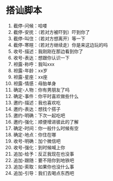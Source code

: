 # 搭讪脚本

1. 截停-问候：哈喽
2. 截停-安抚：（若对方被吓到）吓到你了
3. 截停-叫住：（若对方想离开）等一下
4. 截停-寒暄：（若对方继续走）你是来这边玩的吗
5. 收号-描述：我刚刚在那边看到你了
6. 收号-表达：想跟你认识一下
7. 袒露-称呼：我叫xxx
8. 袒露-年龄：xx岁
9. 袒露-星座：xx座
10. 袒露-情感：母胎单身
11. 确定-人物：你有男朋友了吗
12. 确定-事件：你平时喜欢做些什么
13. 邀约-描述：我也喜欢吃
14. 邀约-表达：想找个搭子
15. 邀约-明确：下次一起吃吧
16. 邀约-强化：顺便增进彼此的了解
17. 确定-时间：你一般什么时候有空
18. 确定-地点：你住在哪
19. 收号-明确：加个微信吧
20. 收号-强化：到时候喊上你
21. 追加-给予：反正我现在也没事
22. 追加-跟随：要不陪你到地铁吧
23. 追加-索取：如果你也没什么事
24. 追加-引导：我们去喝点东西吧